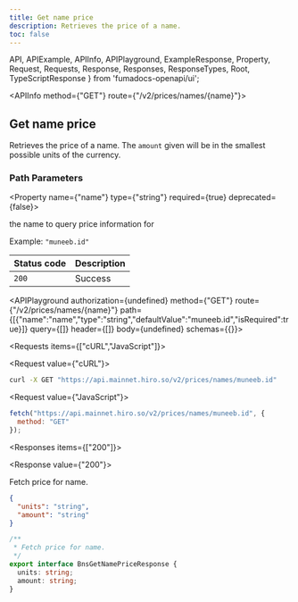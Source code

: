 ```yaml
---
title: Get name price
description: Retrieves the price of a name.
toc: false
---
```


  API,
  APIExample,
  APIInfo,
  APIPlayground,
  ExampleResponse,
  Property,
  Request,
  Requests,
  Response,
  Responses,
  ResponseTypes,
  Root,
  TypeScriptResponse
} from 'fumadocs-openapi/ui';

<Root>

<API>

<APIInfo method={"GET"} route={"/v2/prices/names/{name}"}>

## Get name price

Retrieves the price of a name. The `amount` given will be in the smallest possible units of the currency.
### Path Parameters

<Property name={"name"} type={"string"} required={true} deprecated={false}>

the name to query price information for

<span>Example: `"muneeb.id"`</span>

</Property>

| Status code | Description |
| :------ | :------ |
| `200` | Success |

<APIPlayground authorization={undefined} method={"GET"} route={"/v2/prices/names/{name}"} path={[{"name":"name","type":"string","defaultValue":"muneeb.id","isRequired":true}]} query={[]} header={[]} body={undefined} schemas={{}}>

</APIPlayground>

</APIInfo>

<APIExample>

<Requests items={["cURL","JavaScript"]}>

<Request value={"cURL"}>

```bash
curl -X GET "https://api.mainnet.hiro.so/v2/prices/names/muneeb.id"
```

</Request>

<Request value={"JavaScript"}>

```js
fetch("https://api.mainnet.hiro.so/v2/prices/names/muneeb.id", {
  method: "GET"
});
```

</Request>

</Requests>

<Responses items={["200"]}>

<Response value={"200"}>

Fetch price for name.

<ResponseTypes>

<ExampleResponse>

```json
{
  "units": "string",
  "amount": "string"
}
```

</ExampleResponse>

<TypeScriptResponse>

```ts
/**
 * Fetch price for name.
 */
export interface BnsGetNamePriceResponse {
  units: string;
  amount: string;
}
```

</TypeScriptResponse>

</ResponseTypes>

</Response>

</Responses>

</APIExample>

</API>

</Root>
